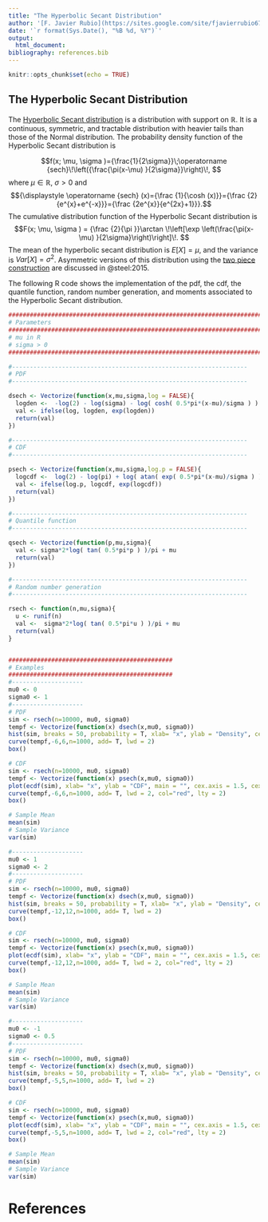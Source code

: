 ```yaml
---
title: "The Hyperbolic Secant Distribution"
author: '[F. Javier Rubio](https://sites.google.com/site/fjavierrubio67/)'
date: '`r format(Sys.Date(), "%B %d, %Y")`'
output:
  html_document:
bibliography: references.bib
---
```


```r
knitr::opts_chunk$set(echo = TRUE)
```

## The Hyperbolic Secant Distribution

The [Hyperbolic Secant distribution](https://en.wikipedia.org/wiki/Hyperbolic_secant_distribution) is a distribution with support on ${\mathbb R}$. It is a continuous, symmetric, and tractable distribution with heavier tails than those of the Normal distribution. The probability density function of the Hyperbolic Secant distribution is

$$f(x; \mu, \sigma )={\frac{1}{2\sigma}}\;\operatorname {sech}\!\left({\frac{\pi(x-\mu) }{2\sigma}}\right)\!, $$
where $\mu \in {\mathbb R}$, $\sigma>0$ and
$${\displaystyle \operatorname {sech} (x)={\frac {1}{\cosh (x)}}={\frac {2}{e^{x}+e^{-x}}}={\frac {2e^{x}}{e^{2x}+1}}}.$$
The cumulative distribution function of the Hyperbolic Secant distribution is
$$F(x; \mu, \sigma ) = {\frac  {2}{\pi }}\arctan \!\left[\exp \left(\frac{\pi(x-\mu) }{2\sigma}\right)\right]\!. $$
The mean of the hyperbolic secant distribution is $E[X] = \mu$, and the variance is $Var[X]=\sigma^2$. Asymmetric versions of this distribution using the [two piece construction](http://rpubs.com/FJRubio/TPD) are discussed in @steel:2015.

The following R code shows the implementation of the pdf, the cdf, the quantile function, random number generation, and moments associated to the Hyperbolic Secant distribution.

```r
#########################################################################################
# Parameters
#########################################################################################
# mu in R
# sigma > 0
#########################################################################################

#------------------------------------------------------------------
# PDF
#------------------------------------------------------------------

dsech <- Vectorize(function(x,mu,sigma,log = FALSE){
  logden <-  -log(2) - log(sigma) - log( cosh( 0.5*pi*(x-mu)/sigma ) ) 
  val <- ifelse(log, logden, exp(logden)) 
  return(val)
})

#------------------------------------------------------------------
# CDF
#------------------------------------------------------------------

psech <- Vectorize(function(x,mu,sigma,log.p = FALSE){
  logcdf <-  log(2) - log(pi) + log( atan( exp( 0.5*pi*(x-mu)/sigma ) ) )
  val <- ifelse(log.p, logcdf, exp(logcdf))
  return(val)
})

#------------------------------------------------------------------
# Quantile function
#------------------------------------------------------------------

qsech <- Vectorize(function(p,mu,sigma){
  val <- sigma*2*log( tan( 0.5*pi*p ) )/pi + mu
  return(val)
})

#------------------------------------------------------------------
# Random number generation
#------------------------------------------------------------------

rsech <- function(n,mu,sigma){
  u <- runif(n)
  val <-  sigma*2*log( tan( 0.5*pi*u ) )/pi + mu
  return(val)
}


##############################################
# Examples
##############################################
#--------------------
mu0 <- 0
sigma0 <- 1
#--------------------
# PDF
sim <- rsech(n=10000, mu0, sigma0)
tempf <- Vectorize(function(x) dsech(x,mu0, sigma0))
hist(sim, breaks = 50, probability = T, xlab= "x", ylab = "Density", cex.axis = 1.5, cex.lab = 1.5, main = "")
curve(tempf,-6,6,n=1000, add= T, lwd = 2)
box()

# CDF
sim <- rsech(n=10000, mu0, sigma0)
tempf <- Vectorize(function(x) psech(x,mu0, sigma0))
plot(ecdf(sim), xlab= "x", ylab = "CDF", main = "", cex.axis = 1.5, cex.lab = 1.5)
curve(tempf,-6,6,n=1000, add= T, lwd = 2, col="red", lty = 2)
box()

# Sample Mean
mean(sim)
# Sample Variance
var(sim)

#--------------------
mu0 <- 1
sigma0 <- 2
#--------------------
# PDF
sim <- rsech(n=10000, mu0, sigma0)
tempf <- Vectorize(function(x) dsech(x,mu0, sigma0))
hist(sim, breaks = 50, probability = T, xlab= "x", ylab = "Density", cex.axis = 1.5, cex.lab = 1.5, ylim = c(0,0.25), main = "")
curve(tempf,-12,12,n=1000, add= T, lwd = 2)
box()

# CDF
sim <- rsech(n=10000, mu0, sigma0)
tempf <- Vectorize(function(x) psech(x,mu0, sigma0))
plot(ecdf(sim), xlab= "x", ylab = "CDF", main = "", cex.axis = 1.5, cex.lab = 1.5)
curve(tempf,-12,12,n=1000, add= T, lwd = 2, col="red", lty = 2)
box()

# Sample Mean
mean(sim)
# Sample Variance
var(sim)

#--------------------
mu0 <- -1
sigma0 <- 0.5
#--------------------
# PDF
sim <- rsech(n=10000, mu0, sigma0)
tempf <- Vectorize(function(x) dsech(x,mu0, sigma0))
hist(sim, breaks = 50, probability = T, xlab= "x", ylab = "Density", cex.axis = 1.5, cex.lab = 1.5, main = "")
curve(tempf,-5,5,n=1000, add= T, lwd = 2)
box()

# CDF
sim <- rsech(n=10000, mu0, sigma0)
tempf <- Vectorize(function(x) psech(x,mu0, sigma0))
plot(ecdf(sim), xlab= "x", ylab = "CDF", main = "", cex.axis = 1.5, cex.lab = 1.5)
curve(tempf,-5,5,n=1000, add= T, lwd = 2, col="red", lty = 2)
box()

# Sample Mean
mean(sim)
# Sample Variance
var(sim)
```

# References